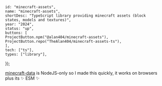	id: "minecraft-assets",
	name: "minecraft-assets",
	shortDesc: "TypeScript library providing minecraft assets (block states, models and textures)",
	year: "2024",
	status: "up",
	buttons: [
	ProjectButton.npm("@alan404/minecraft-assets"),
	ProjectButton.repo("TheAlan404/minecraft-assets-ts"),
	],
	tech: ["ts"],
	types: ["library"],
});

[minecraft-data](https://www.npmjs.com/package/minecraft-data) is NodeJS-only so I made this quickly,
it works on browsers plus its ✨ ESM ✨
